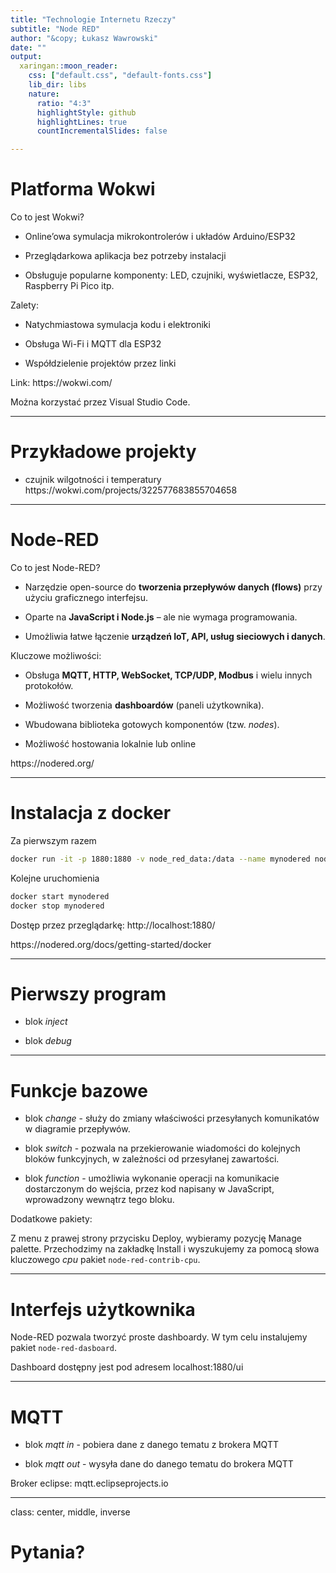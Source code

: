 ```yaml
---
title: "Technologie Internetu Rzeczy"
subtitle: "Node RED"
author: "&copy; Łukasz Wawrowski"
date: ""
output:
  xaringan::moon_reader:
    css: ["default.css", "default-fonts.css"]
    lib_dir: libs
    nature:
      ratio: "4:3"
      highlightStyle: github
      highlightLines: true
      countIncrementalSlides: false

---
```


# Platforma Wokwi

Co to jest Wokwi?

- Online'owa symulacja mikrokontrolerów i układów Arduino/ESP32

- Przeglądarkowa aplikacja bez potrzeby instalacji

- Obsługuje popularne komponenty: LED, czujniki, wyświetlacze, ESP32, Raspberry Pi Pico itp.

Zalety:

- Natychmiastowa symulacja kodu i elektroniki

- Obsługa Wi-Fi i MQTT dla ESP32

- Współdzielenie projektów przez linki

Link: https://wokwi.com/

Można korzystać przez Visual Studio Code.

---

# Przykładowe projekty

- czujnik wilgotności i temperatury https://wokwi.com/projects/322577683855704658


---

# Node-RED

Co to jest Node-RED?

- Narzędzie open-source do **tworzenia przepływów danych (flows)** przy użyciu graficznego interfejsu.

- Oparte na **JavaScript i Node.js** – ale nie wymaga programowania.

- Umożliwia łatwe łączenie **urządzeń IoT, API, usług sieciowych i danych**.

Kluczowe możliwości:

- Obsługa **MQTT, HTTP, WebSocket, TCP/UDP, Modbus** i wielu innych protokołów.

- Możliwość tworzenia **dashboardów** (paneli użytkownika).

- Wbudowana biblioteka gotowych komponentów (tzw. *nodes*).

- Możliwość hostowania lokalnie lub online

https://nodered.org/

---

# Instalacja z docker

Za pierwszym razem

```bash
docker run -it -p 1880:1880 -v node_red_data:/data --name mynodered nodered/node-red
```

Kolejne uruchomienia

```bash
docker start mynodered
docker stop mynodered
```

Dostęp przez przeglądarkę: http://localhost:1880/

https://nodered.org/docs/getting-started/docker


---

# Pierwszy program

- blok _inject_

- blok _debug_

---

# Funkcje bazowe

- blok _change_ - służy do zmiany właściwości przesyłanych komunikatów w diagramie przepływów.

- blok _switch_ - pozwala na przekierowanie wiadomości do kolejnych bloków funkcyjnych, w zależności od przesyłanej zawartości.

- blok _function_ - umożliwia wykonanie operacji na komunikacie dostarczonym do wejścia, przez kod napisany w JavaScript, wprowadzony wewnątrz tego bloku.

Dodatkowe pakiety:

Z menu z prawej strony przycisku Deploy, wybieramy pozycję Manage palette. Przechodzimy na zakładkę Install i wyszukujemy za pomocą słowa kluczowego _cpu_ pakiet `node-red-contrib-cpu`.

---

# Interfejs użytkownika

Node-RED pozwala tworzyć proste dashboardy. W tym celu instalujemy pakiet `node-red-dasboard`.

Dashboard dostępny jest pod adresem localhost:1880/ui

---

# MQTT

- blok _mqtt in_ - pobiera dane z danego tematu z brokera MQTT

- blok _mqtt out_ - wysyła dane do danego tematu do brokera MQTT

Broker eclipse: mqtt.eclipseprojects.io

---

class: center, middle, inverse

# Pytania?